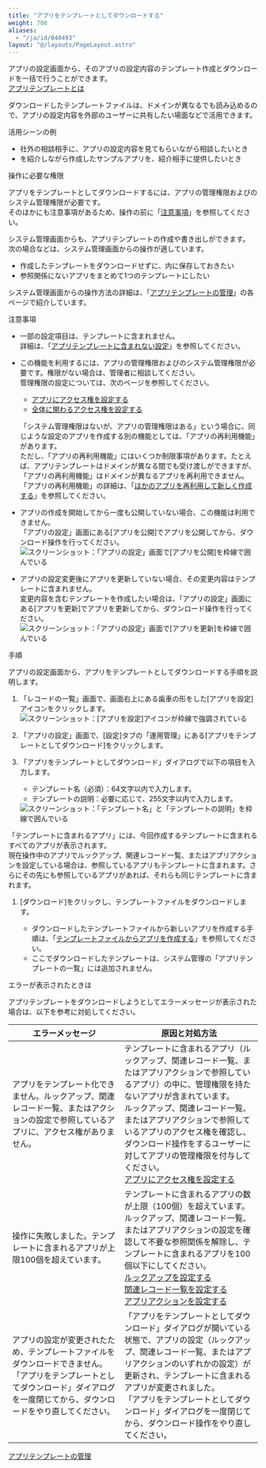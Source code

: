 ```yaml
---
title: "アプリをテンプレートとしてダウンロードする"
weight: 700
aliases:
  - "/ja/id/040493"
layout: "@/layouts/PageLayout.astro"
---
```




アプリの設定画面から、そのアプリの設定内容のテンプレート作成とダウンロードを一括で行うことができます。  
[アプリテンプレートとは](/k/ja/id/04022.html)

ダウンロードしたテンプレートファイルは、ドメインが異なる<Kintone />でも読み込めるので、アプリの設定内容を外部の<Kintone />ユーザーに共有したい場面などで活用できます。

<Heading id="app_settings_download_apptemplate_40">活用シーンの例</Heading>

* 社外の相談相手に、アプリの設定内容を見てもらいながら相談したいとき
* <Kintone />を紹介しながら作成したサンプルアプリを、紹介相手に提供したいとき

<Heading id="app_settings_download_apptemplate_50">操作に必要な権限</Heading>

アプリをテンプレートとしてダウンロードするには、アプリの管理権限および<Kintone />のシステム管理権限が必要です。  
そのほかにも注意事項があるため、操作の前に「[注意事項](/k/ja/id/040493.html#app_settings_download_apptemplate_10)」を参照してください。

<Note>

システム管理画面からも、アプリテンプレートの作成や書き出しができます。  
次の場合などは、システム管理画面からの操作が適しています。

* 作成したテンプレートをダウンロードせずに、<Kintone />内に保存しておきたい
* 参照関係にないアプリをまとめて1つのテンプレートにしたい

システム管理画面からの操作方法の詳細は、「[アプリテンプレートの管理](/k/ja/id/04017.html)」の各ページで紹介しています。

</Note>

<Heading id="app_settings_download_apptemplate_10">注意事項</Heading>

* 一部の設定項目は、テンプレートに含まれません。  
  詳細は、「[アプリテンプレートに含まれない設定](/k/ja/id/04021.html)」を参照してください。

* この機能を利用するには、アプリの管理権限および<Kintone />のシステム管理権限が必要です。権限がない場合は、管理者に相談してください。  
  管理権限の設定については、次のページを参照してください。
  * [アプリにアクセス権を設定する](/k/ja/id/040589.html)
  * [<Kintone />全体に関わるアクセス権を設定する](/k/ja/id/040867.html)

   <Hint>

   「システム管理権限はないが、アプリの管理権限はある」という場合に、同じような設定のアプリを作成する別の機能としては、「アプリの再利用機能」があります。  
   ただし、「アプリの再利用機能」にはいくつか制限事項があります。たとえば、アプリテンプレートはドメインが異なる<Kintone />間でも受け渡しができますが、「アプリの再利用機能」はドメインが異なるアプリを再利用できません。  
  「アプリの再利用機能」の詳細は、「[ほかのアプリを再利用して新しく作成する](/k/ja/id/040630.html)」を参照してください。

   </Hint>

* アプリの作成を開始してから一度も公開していない場合、この機能は利用できません。  
  「アプリの設定」画面にある[アプリを公開]でアプリを公開してから、ダウンロード操作を行ってください。  
  <Img src="/k/kintone/img-ja/app_settings_download_apptemplate_img01.png" alt="スクリーンショット：「アプリの設定」画面で[アプリを公開]を枠線で囲んでいる" />

* アプリの設定変更後にアプリを更新していない場合、その変更内容はテンプレートに含まれません。  
  変更内容を含むテンプレートを作成したい場合は、「アプリの設定」画面にある[アプリを更新]でアプリを更新してから、ダウンロード操作を行ってください。  
  <Img src="/k/kintone/img-ja/app_settings_download_apptemplate_img02.png" alt="スクリーンショット：「アプリの設定」画面で[アプリを更新]を枠線で囲んでいる" />

<Heading id="app_settings_download_apptemplate_20">手順</Heading>

アプリの設定画面から、アプリをテンプレートとしてダウンロードする手順を説明します。

1. 「レコードの一覧」画面で、画面右上にある歯車の形をした[アプリを設定]アイコンをクリックします。  
   <Img src="/k/kintone/img/settings_new_icon.png" alt="スクリーンショット：[アプリを設定]アイコンが枠線で強調されている" />

1. 「アプリの設定」画面で、[設定]タブの「運用管理」にある[アプリをテンプレートとしてダウンロード]をクリックします。

1. 「アプリをテンプレートとしてダウンロード」ダイアログで以下の項目を入力します。
    * テンプレート名（必須）：64文字以内で入力します。
    * テンプレートの説明：必要に応じて、255文字以内で入力します。
   <Img src="/k/kintone/img-ja/app_settings_download_apptemplate_img03.png" alt="スクリーンショット：「テンプレート名」と「テンプレートの説明」を枠線で囲んでいる" />

   <Note>

  「テンプレートに含まれるアプリ」には、今回作成するテンプレートに含まれるすべてのアプリが表示されます。  
  現在操作中のアプリでルックアップ、関連レコード一覧、またはアプリアクションを設定している場合は、参照しているアプリもテンプレートに含まれます。さらにその先にも参照しているアプリがあれば、それらも同じテンプレートに含まれます。

   </Note>

1. [ダウンロード]をクリックし、テンプレートファイルをダウンロードします。

   <Note> 

   * ダウンロードしたテンプレートファイルから新しいアプリを作成する手順は、「[テンプレートファイルからアプリを作成する](/k/ja/id/040627.html)」を参照してください。
   * ここでダウンロードしたテンプレートは、システム管理の「アプリテンプレートの一覧」には追加されません。

   </Note>

<Heading id="app_settings_download_apptemplate_30">エラーが表示されたときは</Heading>

アプリテンプレートをダウンロードしようとしてエラーメッセージが表示された場合は、以下を参考に対処してください。

<table>
    <thead>
        <tr>
            <th>エラーメッセージ</th>
            <th>原因と対処方法</th>
        </tr>
    </thead>
    <tbody>
        <tr>
            <td>アプリをテンプレート化できません。ルックアップ、関連レコード一覧、またはアクションの設定で参照しているアプリに、アクセス権がありません。</td>
            <td>
              テンプレートに含まれるアプリ（ルックアップ、関連レコード一覧、またはアプリアクションで参照しているアプリ）の中に、管理権限を持たないアプリが含まれています。<br />ルックアップ、関連レコード一覧、またはアプリアクションで参照しているアプリのアクセス権を確認し、ダウンロード操作をするユーザーに対してアプリの管理権限を付与してください。<br />
              <a href="/k/ja/id/040589.html">アプリにアクセス権を設定する</a>
            </td>
        </tr>
        <tr>
            <td>操作に失敗しました。テンプレートに含まれるアプリが上限100個を超えています。</td>
            <td>
              テンプレートに含まれるアプリの数が上限（100個）を超えています。<br />ルックアップ、関連レコード一覧、またはアプリアクションの設定を確認して不要な参照関係を解除し、テンプレートに含まれるアプリを100個以下にしてください。<br />
              <a href="/k/ja/id/040547.html">ルックアップを設定する</a><br />
              <a href="/k/ja/id/040552.html">関連レコード一覧を設定する</a><br />
              <a href="/k/ja/id/040487.html">アプリアクションを設定する</a>
            </td>
        </tr>
        <tr>
            <td>アプリの設定が変更されたため、テンプレートファイルをダウンロードできません。「アプリをテンプレートとしてダウンロード」ダイアログを一度閉じてから、ダウンロードをやり直してください。</td>
            <td>「アプリをテンプレートとしてダウンロード」ダイアログが開いている状態で、アプリの設定（ルックアップ、関連レコード一覧、またはアプリアクションのいずれかの設定）が更新され、テンプレートに含まれるアプリが変更されました。<br />「アプリをテンプレートとしてダウンロード」ダイアログを一度閉じてから、ダウンロード操作をやり直してください。</td>
        </tr>
    </tbody>
</table>

<Reference>

[アプリテンプレートの管理](/k/ja/id/04017.html)

</Reference>
